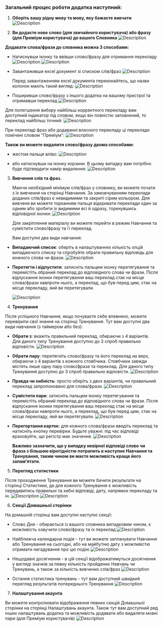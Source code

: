 ### Загальний процес роботи додатка наступний:

1. **Оберіть вашу рідну мову та мову, яку бажаєте вивчати**
   ![Description](/flow/assets/add_lang_pair_uk.jpg)

2. **Ви додаєте нове слово (для звичайного користувача) або фразу (для Преміум користувача) до вашого Словника**
   ![Description](/flow/assets/dictionary_uk.jpg)

**Додавати слова/фрази до словника можна 3 способами:**

- Натиснувши іконку та ввівши слово/фразу для отримання перекладу
  ![Description](/flow/assets/word_translate_uk.jpg)
  ![Description](/flow/assets/phrase_translate_uk.jpg)

- Завантаживши excel документ зі списком слів/фраз
  ![Description](/flow/assets/import_excel_uk.jpg)

  Перед завантаженням excel документа переконайтесь, що назви колонок мають такий вигляд:
  ![Description](/flow/assets/excel_format.jpg)

- Поширивши слово/фразу з іншого додатка на вашому пристрої та отримавши переклад
  ![Description](/flow/assets/send_from_app.jpg)

Для полегшення вибору найбільш корректного перекладу вам доступний індикатор під словом, якщо він повністю заповнений, то переклад найбільш точний:
![Description](/flow/assets/translate_quality_uk.webp)

При перекладі фраз або додаванні власного перекладу ці переклади помічені словом "Преміум":
![Description](/flow/assets/custom_translate_uk.jpg)

**Також ви можете видалити слово/фразу двома способами:**

- жестом пальця вліво:
  ![Description](/flow/assets/remove_swipe_uk.gif)

- або натиснувши на іконку корзини. В цьому випадку вам потрібно буде підтвердити намір видалення:
  ![Description](/flow/assets/trash_can.jpg)

3. **Вивчення слів та фраз.**

   Маючи необхідний мінімум слів/фраз у словнику, ви можете почати з їх вивчення на сторінці Навчання. За замовчуванням переклади доданих слів/фраз є невидимими та закриті сірим кольором. Для вивченя ви можете торканням пальця відкривати переклади один за одним або зробити їх видимими всі й одразу, торкнувшись відповідної іконки:
   ![Description](/flow/assets/learning_unblur_uk.gif)

   Для закріплення матеріалу ви можете перейти в режим Навчання та сумістити слово/фразу та її переклад.

   Вам доступні два види навчання:

- **Випадаючий список**: оберіть в налаштуваннях кількість опцій випадаючого списку та спробуйте обрати правильну відповідь для кожного слова чи фрази.
  ![Description](/flow/assets/learning_dropdown_uk.jpg)

- **Перетягти і відпустити**: затисніть пальцем іконку перетягування та перемістіть обраний переклад до відповідного слова чи фрази. Після відпускання іконки перетягування ваш переклад стає на місце слова/фрази навпроти нього, а переклад, що був перед цим, стає на місце перекладу, яий ви перетягували.

  ![Description](/flow/assets/match_pairs_learning.gif)

4. **Тренування**

Після успішного Навчання, якщо почуваєте себе впевнено, можете перевірити свої знання на сторінці Тренування. Тут вам доступні два види навчання (з таймером або без):

- **Обрати з**: вкажіть правильний переклад, обираючи з 4 варіантів. Для даного типу Тренування доступно до 3 спроб правильно відповісти.
  ![Description](/flow/assets/training_choose_from_uk.jpg)

- **Обрати пару**: перетягніть слово/фразу та його переклад на верх, обираючи з 4 варіантів з кожного стовбчика. Стовбчики завжди містять лише одну пару слово/фраза та переклад. Для даного типу Тренування доступно до 3 спроб правильно відповісти.
  ![Description](/flow/assets/training_choose_pair_uk.jpg)

- **Правда чи хибність**: просто оберіть з двох варіантів, чи правильний переклад запропоновано для слова/фрази.
  ![Description](/flow/assets/training_true_false_uk.jpg)

- **Сумістити пари**: затисніть пальцем іконку перетягування та перемістіть обраний переклад до відповідного слова чи фрази. Після відпускання іконки перетягування ваш переклад стає на місце слова/фрази навпроти нього, а переклад, що був перед цим, стає на місце перекладу, яий ви перетягували.
  ![Description](/flow/assets/match_pairs_training.gif)

- **Перегортання карток**: для кожного слова/фрази введіть переклад та натисніть кнопку перевірки. Будьте уважні: під час відповіді враховуйте, що регістр має значення.
  ![Description](/flow/assets/training_flip_cards_uk.jpg)

  **Важливо зазначити, що у випадку невірної відповіді слово чи фраза з більшою вірогідністю потрапить в наступне Навчання та Тренування, таким чином ви маєте можливість краще його запам'ятати.**

5. **Перегляд статистики**

Після проходження Тренування ви можете бачити результати на сторінці Статистики, де для кожного Тренування є можливість передивитись правильні та хибні відповіді, дату, напрямок перекладу та ін.
![Description](/flow/assets/statistics_uk.jpg)
![Description](/flow/assets/training_summary_uk.jpg)

6. **Секції Домашньої сторінки**

На домашній сторінці вам доступні наступні секції:

- Слово Дня - обирається із вашого словника випадковим чином, є можливість озвучити слово/фразу та їх переклад
  ![Description](/flow/assets/word_of_day_uk.jpg)

- Найближча календарна подія - тут ви можете запланувати Навчання або Тренування на сьогодні, або на майбутню дату з можливістю отримати нагадування про цю подію
  ![Description](/flow/assets/calendar_event_uk.jpg)

- Нещодавні досягнення - в цій секції відображатимуться досягнення у вигляді значків за певну кількість пройдених Навчань чи Тренувань, а також за кількість вивчених слів/фраз
  ![Description](/flow/assets/achievements_uk.jpg)

- Остання статистика тренувань - тут вам доступний швидкий перегляд результатів попереднього Тренування
  ![Description](/flow/assets/latest_stats_uk.jpg)

7. **Налаштування акаунта**

Ви можете контролювати відображення певних секцій Домашньої сторінки на сторінці Налаштувань акаунта. Також тут вам доступний ряд інших налаштувань додатка та можливість додавати або видаляти мовні пари (для Преміум користувачів)
![Description](/flow/assets/account_uk.jpg)
